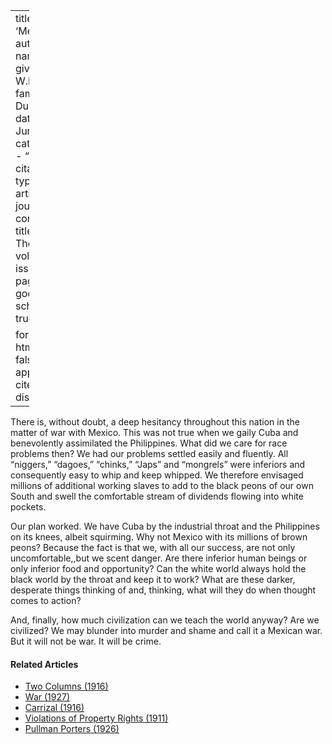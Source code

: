 
---
title: 'Mexico'
author:
  - name:
      given: W.E.B.
      family: Du Bois
date: Jun. 1914
categories: 
  - ""
citation: 
  type: article-journal
  container-title: The Crisis
  volume: 8
  issue: 2
  page: 79
google-scholar: true

format:
  html:
    toc: false
    appendix-cite-as: display
---



There is, without doubt, a deep hesitancy throughout this nation in the
matter of war with Mexico. This was not true when we gaily Cuba and
benevolently assimilated the Philippines. What did we care for race problems then? We had our problems settled easily and
fluently. All "niggers," "dagoes," "chinks," "Japs" and "mongrels" were
inferiors and consequently easy to whip and keep whipped. We therefore
envisaged millions of additional working slaves to add to the black
peons of our own South and swell the comfortable stream of dividends
flowing into white pockets.

Our plan worked. We have Cuba by the industrial throat and the
Philippines on its knees, albeit squirming. Why not Mexico with its
millions of brown peons? Because the fact is that we, with all our
success, are not only uncomfortable,,but we scent danger. Are there
inferior human beings or only inferior food and opportunity? Can the
white world always hold the black world by the throat and keep it to
work? What are these darker, desperate things thinking of and, thinking,
what will they do when thought comes to action?

And, finally, how much civilization can we teach the world anyway? Are
we civilized? We may blunder into murder and shame and call it a Mexican
war. But it will not be war. It will be crime.

<!-- Similar articles start here -->
<div  class="clear-wrap"></div>

#### Related Articles

* [Two Columns (1916)](/Volumes/12/04/_two-columns.html)
* [War (1927)](/Volumes/33/04/war.html)
* [Carrizal (1916)](/Volumes/12/04/carrizal.html)
* [Violations of Property Rights (1911)](/Volumes/02/01/violations.html)
* [Pullman Porters (1926)](/Volumes/31/03/pullman_porters.html)

<!-- Similar articles end here -->